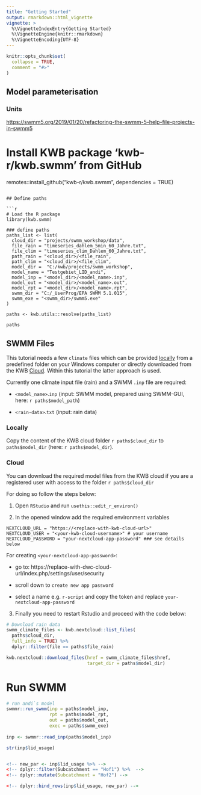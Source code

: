 ```yaml
---
title: "Getting Started"
output: rmarkdown::html_vignette
vignette: >
  %\VignetteIndexEntry{Getting Started}
  %\VignetteEngine{knitr::rmarkdown}
  %\VignetteEncoding{UTF-8}
---
```


```r
knitr::opts_chunk$set(
  collapse = TRUE,
  comment = "#>"
)
```


## Model parameterisation

### Units

[https://swmm5.org/2019/01/20/refactoring-the-swmm-5-help-file-projects-in-swmm5](https://swmm5.org/2019/01/20/refactoring-the-swmm-5-help-file-projects-in-swmm5)


# Install KWB package 'kwb-r/kwb.swmm' from GitHub
remotes::install_github("kwb-r/kwb.swmm", dependencies = TRUE)

```

## Define paths

```r
# Load the R package
library(kwb.swmm)

### define paths
paths_list <- list(
  cloud_dir = "projects/swmm_workshop/data",
  file_rain = "timeseries_dahlem_5min_60_Jahre.txt",
  file_clim = "timeseries_clim_Dahlem_60_Jahre.txt",
  path_rain = "<cloud_dir>/<file_rain",
  path_clim = "<cloud_dir>/<file_clim",
  model_dir =  "C:/kwb/projects/swmm_workshop",
  model_name = "Testgebiet_LID_andi",
  model_inp = "<model_dir>/<model_name>.inp",
  model_out = "<model_dir>/<model_name>.out",
  model_rpt = "<model_dir>/<model_name>.rpt",
  swmm_dir = "C:/_UserProg/EPA SWMM 5.1.015",
  swmm_exe = "<swmm_dir>/swmm5.exe"
)

paths <- kwb.utils::resolve(paths_list)

paths
```

## SWMM Files

This tutorial needs a few `climate` files which can be provided [locally](#locally)
from a predefined folder on your Windows computer or directly downloaded from
the KWB [Cloud](#cloud). Within this tutorial the latter approach is used. 

Currently one climate input file (rain) and a SWMM `.inp` file are required:

* `<model_name>`.`inp` (input: SWMM model, prepared using SWMM-GUI, here: `r paths$model_path`)

* `<rain-data>`.`txt` (input: rain data)


### Locally

Copy the content of the KWB cloud folder `r paths$cloud_dir` to `paths$model_dir` (here: `r paths$model_dir`).

### Cloud 

You can download the required model files from the KWB cloud if you are a 
registered user with access to the folder ``r paths$cloud_dir``

For doing so follow the steps below: 

1. Open `RStudio` and run `usethis::edit_r_environ()`

2. In the opened window add the required environment variables

```
NEXTCLOUD_URL = "https://<replace-with-kwb-cloud-url>"
NEXTCLOUD_USER = "<your-kwb-cloud-username>" # your username
NEXTCLOUD_PASSWORD = "your-nextcloud-app-password" ### see details below
```

For creating `<your-nextcloud-app-password>`:

* go to: https://replace-with-dwc-cloud-url/index.php/settings/user/security

* scroll down to `create new app password`

* select a name e.g. `r-script` and copy the token and replace `your-nextcloud-app-password`


3. Finally you need to restart Rstudio and proceed with the code below:

```r



# Download rain data
swmm_climate_files <- kwb.nextcloud::list_files(
  paths$cloud_dir,
  full_info = TRUE) %>% 
  dplyr::filter(file == paths$file_rain)

kwb.nextcloud::download_files(href = swmm_climate_files$href,
                              target_dir = paths$model_dir)

```

# Run SWMM

```r
# run andi`s model 
swmmr::run_swmm(inp = paths$model_inp,
                rpt = paths$model_rpt,
                out = paths$model_out,
                exec = paths$swmm_exe)
                
inp <- swmmr::read_inp(paths$model_inp)

str(inp$lid_usage)


<!-- new_par <- inp$lid_usage %>% -->
<!-- dplyr::filter(Subcatchment == "Hof1") %>%  -->
<!-- dplyr::mutate(Subcatchment = "Hof2") -->

<!-- dplyr::bind_rows(inp$lid_usage, new_par) -->

```
